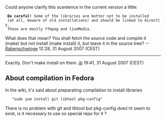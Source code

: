 Could anyone clarify this scentence in the current version a little:
  '''Be careful!''' Some of the libraries are better not to be installed 
  (at all, beware of old installations) and should be linked to directly.
  These are mostly ffmpeg and liveMedia.
What does that mean? You shall fetch the source code and compile it (make) but not install (make install) it, but leave it in the source tree? --[[User:Rabenschwinge|Rabenschwinge]] 12:28, 31 August 2007 (CEST)
----

Exactly. Don't make install on them. [[User:J-b|jb]] 19:41, 31 August 2007 (CEST)

== About compilation in Fedora  ==

In the wiki, it's said about preparating compilation to install libraries

    "sudo yum install git libtool pkg-config"

There is no problem with git and libtool but pkg-config does'nt seem to exist, is it necessary to use so special repo for it ?